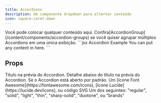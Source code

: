 ```yaml
---
title: Accordions
description: Um componente dropdown para alternar conteúdo
icon: square-caret-down
---
```


<Accordion title="I am an Accordion.">
  Você pode colocar qualquer conteúdo aqui. Confira[AccordionGroup](/content/components/accordion-groups) se você quiser agrupar múltiplos Accordions em uma única exibição.
</Accordion>

<RequestExample>
  ```jsx Accordion Example
  <Accordion title="I am an Accordion.">
    You can put any content in here.
  </Accordion>
  ```
</RequestExample>

## Props

<ResponseField name="title" type="string" required>
  Título na prévia do Accordion.
</ResponseField>

<ResponseField name="description" type="string">
  Detalhe abaixo do título na prévia do Accordion.
</ResponseField>

<ResponseField name="defaultOpen" type="boolean" default="false">
  Se o Accordion está aberto por padrão.
</ResponseField>

<ResponseField name="icon" type="string or svg">
  Um [ícone Font Awesome](https://fontawesome.com/icons), [ícone Lucide](https://lucide.dev/icons), ou código SVG
</ResponseField>

<ResponseField name="iconType" type="string">
  Um dos seguintes: "regular", "solid", "light", "thin", "sharp-solid", "duotone", ou "brands"
</ResponseField>
